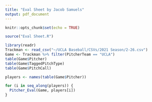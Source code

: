 ```yaml
---
title: "Eval Sheet by Jacob Samuels"
output: pdf_document
---
```


```r
knitr::opts_chunk$set(echo = TRUE)
```

```r
source("Eval Sheet.R")
```

```r
library(readr)
Trackman <- read_csv("~/UCLA Baseball/CSVs/2021 Season/2-26.csv")
Game <- Trackman %>% filter(PitcherTeam == "UCLA")
table(Game$Pitcher)
table(Game$TaggedPitchType)
table(Game$PitchCall)
```

```r
players <- names(table(Game$Pitcher))

for (i in seq_along(players)) {
  Pitcher_Eval(Game, players[i])
}
```

